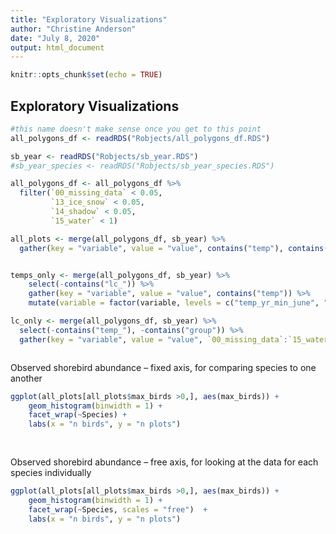 ---
title: "Exploratory Visualizations"
author: "Christine Anderson"
date: "July 8, 2020"
output: html_document
---

```{r setup, include=FALSE}
knitr::opts_chunk$set(echo = TRUE)
```




## Exploratory Visualizations


```{r load data, include=FALSE}

#this name doesn't make sense once you get to this point
all_polygons_df <- readRDS("Robjects/all_polygons_df.RDS")

sb_year <- readRDS("Robjects/sb_year.RDS")
#sb_year_species <- readRDS("Robjects/sb_year_species.RDS")


```



```{r remove plots with inaqequate landcover data, include=FALSE}
all_polygons_df <- all_polygons_df %>%
  filter(`00_missing_data` < 0.05,
         `13_ice_snow` < 0.05,
         `14_shadow` < 0.05,
         `15_water` < 1)

```




```{r long versions of data, include = FALSE}
all_plots <- merge(all_polygons_df, sb_year) %>%
  gather(key = "variable", value = "value", contains("temp"), contains("lc"))


temps_only <- merge(all_polygons_df, sb_year) %>%
    select(-contains("lc_")) %>%
    gather(key = "variable", value = "value", contains("temp")) %>%
    mutate(variable = factor(variable, levels = c("temp_yr_min_june", "temp_30_min_june", "temp_30_min_july")))

lc_only <- merge(all_polygons_df, sb_year) %>%
  select(-contains("temp_"), -contains("group")) %>%
  gather(key = "variable", value = "value", `00_missing_data`:`15_water`)



```



Observed shorebird abundance – fixed axis, for comparing species to one another

```{r shorebird abundance-fixed axis, echo=FALSE}
ggplot(all_plots[all_plots$max_birds >0,], aes(max_birds)) +
    geom_histogram(binwidth = 1) +
    facet_wrap(~Species) +
    labs(x = "n birds", y = "n plots")
  
  
```

Observed shorebird abundance – free axis, for looking at the data for each species individually

```{r shorebird abundance-free axis, echo=FALSE}

ggplot(all_plots[all_plots$max_birds >0,], aes(max_birds)) +
    geom_histogram(binwidth = 1) +
    facet_wrap(~Species, scales = "free")  +
    labs(x = "n birds", y = "n plots")


```

















